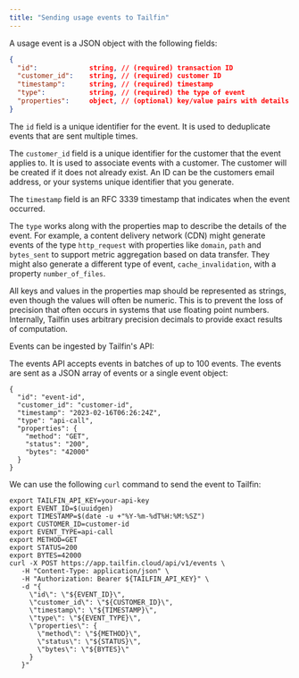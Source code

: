 ```yaml
---
title: "Sending usage events to Tailfin"
---
```


A usage event is a JSON object with the following fields:
```json
{
  "id":             string, // (required) transaction ID
  "customer_id":    string, // (required) customer ID
  "timestamp":      string, // (required) timestamp
  "type":           string, // (required) the type of event
  "properties":     object, // (optional) key/value pairs with details of the event
}
```

The `id` field is a unique identifier for the event. It is used to deduplicate events that are sent multiple times.

The `customer_id` field is a unique identifier for the customer that the event applies to. It is used to associate events with a customer. The customer will be created if it does not already exist. An ID can be the customers email address, or your systems unique identifier that you generate.

The `timestamp` field is an RFC 3339 timestamp that indicates when the event occurred.

The `type` works along with the properties map to describe the details of the event. For example, a content delivery network (CDN) might generate events of the type `http_request` with properties like `domain`, `path` and `bytes_sent` to support metric aggregation based on data transfer. They might also generate a different type of event, `cache_invalidation`, with a property `number_of_files`.

All keys and values in the properties map should be represented as strings, even though the values will often be numeric. This is to prevent the loss of precision that often occurs in systems that use floating point numbers. Internally, Tailfin uses arbitrary precision decimals to provide exact results of computation.

Events can be ingested by Tailfin's API:

The events API accepts events in batches of up to 100 events. The events are sent as a JSON array of events or a single event object:

```
{
  "id": "event-id",
  "customer_id": "customer-id",
  "timestamp": "2023-02-16T06:26:24Z",
  "type": "api-call",
  "properties": {
    "method": "GET",
    "status": "200",
    "bytes": "42000"
  }
}
```

We can use the following `curl` command to send the event to Tailfin:

```
export TAILFIN_API_KEY=your-api-key
export EVENT_ID=$(uuidgen)
export TIMESTAMP=$(date -u +"%Y-%m-%dT%H:%M:%SZ")
export CUSTOMER_ID=customer-id
export EVENT_TYPE=api-call
export METHOD=GET
export STATUS=200
export BYTES=42000
curl -X POST https://app.tailfin.cloud/api/v1/events \
   -H "Content-Type: application/json" \
   -H "Authorization: Bearer ${TAILFIN_API_KEY}" \
   -d "{
     \"id\": \"${EVENT_ID}\",
     \"customer_id\": \"${CUSTOMER_ID}\",
     \"timestamp\": \"${TIMESTAMP}\",
     \"type\": \"${EVENT_TYPE}\",
     \"properties\": {
       \"method\": \"${METHOD}\",
       \"status\": \"${STATUS}\",
       \"bytes\": \"${BYTES}\"
     }
   }"
```





